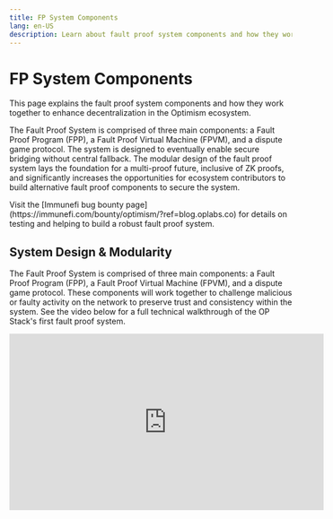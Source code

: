 ```yaml
---
title: FP System Components
lang: en-US
description: Learn about fault proof system components and how they work together to enhance decentralization in the Optimism ecosystem.
---
```



# FP System Components

This page explains the fault proof system components and how they work together to enhance decentralization in the Optimism ecosystem.

The Fault Proof System is comprised of three main components: a Fault Proof Program (FPP), a Fault Proof Virtual Machine (FPVM), and a dispute game protocol.
The system is designed to eventually enable secure bridging without central fallback.
The modular design of the fault proof system lays the foundation for a multi-proof future, inclusive of ZK proofs, and significantly increases the opportunities for ecosystem contributors to build alternative fault proof components to secure the system.

<Callout type="info">
  Visit the [Immunefi bug bounty page](https://immunefi.com/bounty/optimism/?ref=blog.oplabs.co) for details on testing and helping to build a robust fault proof system.
</Callout>

## System Design & Modularity

The Fault Proof System is comprised of three main components: a Fault Proof Program (FPP), a Fault Proof Virtual Machine (FPVM), and a dispute game protocol.
These components will work together to challenge malicious or faulty activity on the network to preserve trust and consistency within the system.
See the video below for a full technical walkthrough of the OP Stack's first fault proof system.

<iframe width="560" height="315" src="https://www.youtube.com/embed/nIN5sNc6nQM?si=TL9TcoV01PNcD8D2" title="Walkthrough: OP Stack Fault Proof System Alpha Release" frameborder="0" allow="accelerometer; autoplay; clipboard-write; encrypted-media; gyroscope; picture-in-picture; web-share" allowfullscreen />

The OP Stack's unique, modular design allows the decoupling of the FPP and FPVM, resulting in the following:

*   development of multiple proof systems, unique dispute games, and a variety of FPVMs in the future.
*   custom-built fault proof systems comprised of any combination of these isolated components—including validity proofs, attestation proofs, or ZKVM.
*   dispute games in the dispute protocol backed by multiple security mechanisms.

## Fault Proof Program

The default for this system component is `op-program`, which implements a fault proof program that runs through the rollup state-transition to verify an L2 output from L1 inputs. This verifiable output can then resolve a disputed output on L1.
The FPP is a combination of `op-node` and `op-geth`, so it has both the consensus and execution "parts" of the protocol in a single process. This means Engine API calls that would normally be made over HTTP are instead made as direct method calls to the op-geth code.

The FPP is designed so that it can be run in a deterministic way such that two invocations with the same input data will result in not only the same output, but the same program execution trace. This allows it to be run in an onchain VM as part of the dispute resolution process.

All data is retrieved via the [Preimage Oracle API](https://specs.optimism.io/experimental/fault-proof/index.html#pre-image-oracle). The preimages could be provided via the FPVM when onchain or by a native "host" implementation that can download the required data from nodes via JSON-RPC requests. The native host implementation is also provided by `op-program` but doesn't run as part of the onchain execution.  Basically, `op-program` has two halves: the "client" Fault Proof Program part covered in this section and the "host" part used to fetch required preimages.

## Fault Proof Virtual Machine

The Fault Proof Virtual Machine (FPVM) is one of the modules in the OP Stack's fault proof system.
OP Stack's modularity decouples the Fault Proof Program (FPP) from the Fault Proof Virtual Machine (FPVM) to enable next-level composability and efficient parallelized upgrades to both components. The FPP (client-side) that runs within the FPVM is the part that expresses the L2 state-transition, and the interface between FPVM and FPP is standardized and documented in the [specs](https://github.com/ethereum-optimism/optimism/blob/546fb2c7a5796b7fe50b0b7edc7666d3bd281d6f/specs/cannon-fault-proof-vm.md).

Through this separation, the VM stays ultra-minimal: Ethereum protocol changes, like EVM op-code additions, do not affect the VM. Instead, when the protocol changes, the FPP can simply be updated to import the new state-transition components from the node software. Similar to playing a new version of a game on the same game console, the L1 proof system can be updated to prove a different program.

The FPVM is tasked with lower-level instruction execution. The FPP needs to be emulated. The VM requirements are low: the program is synchronous, and all inputs are loaded through the same pre-image oracle, but all of this still has to be proven in the L1 EVM onchain.
To do this, only one instruction is proven at a time. The bisection game will narrow down the task of proving a full execution trace to just a single instruction. Proving the instruction may look different for each FPVM, but generally it looks similar to Cannon, which proves the instruction as follows:

*   To execute the instruction, the VM emulates something akin to an instruction-cycle of a thread-context: the instruction is read from memory, interpreted, and the register-file and memory may change a little.
*   To support the pre-image oracle, and basic program runtime needs like memory-allocation, the execution also supports a subset of linux syscalls. Read/write syscalls allow interaction with the pre-image oracle: the program writes a hash as request for a pre-image, and then reads the value in small chunks at a time.

[Cannon](cannon) is the default FPVM used in all disputes. [MIPS](mips) is the onchain smart contract implementation of Cannon that can be implemented due to the modularity of the dispute game.

## Dispute Game Protocol

In the Dispute protocol, different types of dispute games can be created, managed, and upgraded through the [DisputeGameFactory](https://github.com/ethereum-optimism/optimism/blob/6a53c7a3294edf140d552962f81c0f742bf445f9/packages/contracts-bedrock/src/dispute/DisputeGameFactory.sol#L4).
This opens the door to innovative features, like aggregate proof systems and the ability to expand the protocol to allow for disputing things apart from the state of L2, such as a `FaultDisputeGame` geared towards onchain binary verification.

A dispute game is a core primitive to the dispute protocol. It models a simple state machine, and it is initialized with a 32 byte commitment to any piece of information of which the validity can be disputed.
They contain a function to resolve this commitment to be true or false, which is left for the implementor of the primitive to define. Dispute games themselves rely on two fundamental properties:

*   Incentive Compatibility: The system penalizes false claims and rewards truthful ones to ensure fair participation.
*   Resolution: Each game has a mechanism to definitively validate or invalidate the root claim.

The standard is the bi-section game. This is a specific type of dispute game, and the first game built in the OP Stack's dispute protocol.
We bisect over output roots (which each correspond to single L2 blocks), until we get to a single block `n -> n+1` state transition. Then, we bisect over a single block state transition's execution trace as described before. This is an optimization to reduce the runtime of the off-chain VM.
After bisection has reached commitments to the state at individual trace instructions, the `FaultDisputeGame` executes a single instruction step on chain using a generic VM.
The VM's state transition function, which we'll call `T`, can be anything, so long as it adheres to the form `T(s, i) -> s'`, where `s` = the agreed upon prestate, `i` = the state transition inputs, and `s'` = the post state.

The first full implementation of the VM generic in the bisection game includes a single MIPS thread context on top of the EVM to execute single instructions within an execution trace generated by `Cannon` and the `op-program`.

## Next Steps

*   See [Cannon FPVM](cannon) for more detail on Cannon and its default operation as part of Optimism's Fault Proof Virtual Machine.
*   See [FP Mainnet Security](fp-security) for a detailed walk-thru of significant changes to Fault Proof Mainnet.
*   See the [specs](https://specs.optimism.io/fault-proof/index.html) for detailed information about the entire FP program, FP virtual machine, and dispute game.
